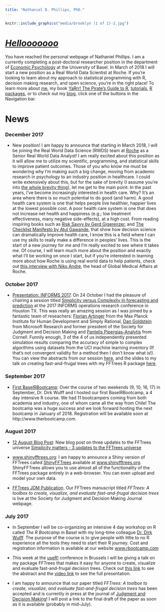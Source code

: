 ```yaml
---
title: "Nathaniel D. Phillips, PhD."
---
```


```r
knitr::include_graphics("media/brooklyn (1 of 1)-2.jpg")
```

# *[Hellooooooo](https://www.youtube.com/watch?v=bjmgzLVuWLU)*

You have reached the personal webpage of Nathaniel Phillips. I am a currently completing a post-doctoral researcher position in the department of [Economic Psychology](https://psycho.unibas.ch/en/centers/abteilung-details/home/abteilung/economic-psychology/) at the University of Basel. In March of 2018 I will start a new position as a Real World Data Scientist at Roche. If you're looking to learn about my approach to statistical programming with R, decision making research, and open science, you're in the right place! To learn more about [me](about.html), my book [YaRrr! The Pirate's Guide to R](piratesguide.html), [tutorials](tutorials.html), [R packages](packages.html), or to check out my [blog](https://ndphillips.github.io/blog/), click one of the buttons in the Navigation bar.

# News

### December 2017

- New position! I am happy to announce that starting in March 2018, I will be joining the Real World Data Science (RWDS) team at [Roche](www.roche.com) as a Senior Real World Data Analyst! I am really excited about this position as it will allow me to utilize my scientific, programming, and statistical skills to improve patient outcomes. Those of you who know me must be wondering why I'm making such a big change, moving from academic research in psychology to an industry position in healthcare. I could write extensively about this, but for the sake of brevity (I assume you're into [the whole brevity thing](https://www.youtube.com/watch?v=Be7Og9Gc_KY)), let me get to the main point: In the past years, I've become increasingly interested in health care. Why? It's an area where there is so much potential to do good (and harm). A good health care system is one that helps people live healthier, happier lives at the lowest possible cost. A poor health care system is one that does not increase net health and happiness (e.g.; low treatment effectiveness, many negative side-effects), at a high cost. From reading inspiring books such as [Risk Savvy by Gerd Gigerenzer](https://www.amazon.de/Risk-Savvy-Make-Good-Decisions/dp/0670025658), and [The Checklist Manifesto by Atul Gawande](https://www.amazon.com/Checklist-Manifesto-How-Things-Right/dp/0312430000), that show how decision science can dramatically improve health care, I know this is a field where I can use my skills to really make a difference in peoples' lives. This is the start of a new journey for me and I'm really excited to see where it takes me. Of course, I will learn much more about the position and exactly what I'll be working on once I start, but if you're interested in learning more about how Roche is using real world data to help patients, check out [this interview with Niko Andre](https://www.roche.com/media/store/roche_stories/asco-2015-overview/asco-2015-story-3.htm), the head of Global Medical Affairs at Roche.


### October 2017

- [Presentation: INFORMS 2017](https://ndphillips.github.io/Informs2017/#1). On 24 October I had the pleasure of chairing a session titled [Simplicity versus Complexity in forecasting and prediction](http://www.abstractsonline.com/pp8/#!/4471/session/963) at the 2017 INFORMS operations research conference in Houston TX. This was really an amazing session as I was joined by a fantastic team of reseachers: [Florian Artinger](https://www.mpib-berlin.mpg.de/en/staff/florian-artinger) from the Max Planck Institute for Human Development and Simply Rational, [Dan Goldstein](http://www.dangoldstein.com/) from Microsoft Research and former president of the Society for Judgment and Decision Making and [Pantelis Pipergias-Analytis](http://infosci.cornell.edu/forward-thinking-people/research-staff/pantelis-pipergias-analytis) from Cornell. Funnily enough, 3 of the 4 of us independently presented simulation results comparing the accuracy of simple to complex algorithms using datasets from the UCI machine learning inventory (If that's not convergent validity for a method then I don't know what is!). You can view the abstracts from our session [here](http://www.abstractsonline.com/pp8/#!/4471/session/963), and the slides to my talk on creating fast-and-frugal trees with my FFTrees R package [here](https://ndphillips.github.io/Informs2017/#1).

### September 2017

- [First BaselRBootcamp](www.therbootcamp.com): Over the course of two weekends (9, 10, 16, 17) in September, Dr. Dirk Wulff and I hosted our first BaselRBootcamp, a 4 day intensive R course. We had 11 bootcampers coming from both academia and industry, one of whom came all the way from Chile! The bootcamp was a huge success and we look forward hosting the next bootcamp in January of 2018. Registration will be available soon at http://www.therbootcamp.com.


### August 2017

- [12 August Blog Post](https://ndphillips.github.io/blog/simplicity-matters-3-updates-to-the-fftrees-universe/): New blog post on three updates to the FFTrees universe [Simplicity matters - 3 updates to the FFTrees universe](https://ndphillips.github.io/blog/simplicity-matters-3-updates-to-the-fftrees-universe/)

- [www.shinyfftrees.org](https://econpsychbasel.shinyapps.io/shinyfftrees/): I am happy to announce a Shiny version of FFTrees called [ShinyFFTrees](https://econpsychbasel.shinyapps.io/shinyfftrees/) available at [www.shinyfftrees.org](https://econpsychbasel.shinyapps.io/shinyfftrees/). ShinyFFTrees allows you to use almost all of the functionality of the FFTrees package entirely in a web-browser. You can even upload and model your own data.

- [FFTrees JDM Publication](http://journal.sjdm.org/17/17217/jdm17217.pdf). Our FFTrees manuscript titled *FFTrees: A toolbox to create, visualize, and evaluate fast-and-frugal decision trees* is live at the Society for Judgment and Decision Making Journal webpage.



### July 2017

- In September I will be co-organizing an intensive 4 day workshop on R called *The R Bootcamp* in Basel with my long-time colleague [Dr. Dirk Wulff](https://dwulff.github.io/). The purpose of the course is to give people with little to no R experience all the tools they need to start their R journey. Cost and registration information is available at our website [www.rbootcamp.com](https://therbootcamp.github.io/)

- This week at the [useR!](https://user2017.brussels/) conference in Brussels I will be giving a talk on my package FFTrees that makes it easy for anyone to create, visualize and evaluate fast-and-frugal decision trees. Check out [this link](https://user2017.sched.com/event/AxqK/fftrees-an-r-package-to-create-visualise-and-use-fast-and-frugal-decision-trees) to see the abstract and the [video link](https://channel9.msdn.com/events/useR-international-R-User-conferences/useR-International-R-User-2017-Conference/FFTrees-An-R-package-to-create-visualise-and-use-fast-and-frugal-decision-trees?term=fftrees) to see the full presentation.

- I am happy to announce that our paper titled *FFTrees: A toolbox to create, visualize, and evaluate fast-and-frugal decision trees* has been accepted and is currently in press at the journal of [Judgment and Decision Making](http://www.sjdm.org/journal)! I will post a link to the final draft of the paper as soon as it is available (probably in mid-July).


<script>
  (function(i,s,o,g,r,a,m){i['GoogleAnalyticsObject']=r;i[r]=i[r]||function(){
  (i[r].q=i[r].q||[]).push(arguments)},i[r].l=1*new Date();a=s.createElement(o),
  m=s.getElementsByTagName(o)[0];a.async=1;a.src=g;m.parentNode.insertBefore(a,m)
  })(window,document,'script','https://www.google-analytics.com/analytics.js','ga');

  ga('create', 'UA-55394548-1', 'auto');
  ga('send', 'pageview');

</script>